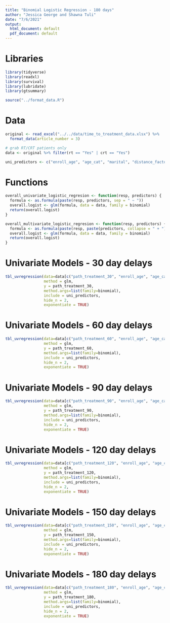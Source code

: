 ```yaml
---
title: "Binomial Logistic Regression - 180 days"
author: "Jessica George and Shawna Tuli"
date: "7/6/2021"
output:
  html_document: default
  pdf_document: default
---
```


# Libraries
```r
library(tidyverse)
library(readxl)
library(survival)
library(lubridate)
library(gtsummary)

source("../format_data.R")
```

# Data
```r
original <- read_excel("../../data/time_to_treatment_data.xlsx") %>% 
  format_data(article_number = 3)

# grab RT/CRT patients only
data <- original %>% filter(rt == "Yes" | crt == "Yes")

uni_predictors <- c("enroll_age", "age_cat", "marital", "distance_factored2", "init_performance_status", "hiv_status", "hiv_cd4_cat", "hiv_cd4_cat2", "cr_result", "cr_result_s100", "hb_result", "wbc_result", "wbc_result_s100", "neut_result", "neut_result_s100", "alb_result", "alb_result_s100", "combined_cancer_stage", "combined_cancer_stage2", "combined_cancer_stage3", "total_chemo_received_cat", "total_chemo_received_4", "chemo", "eqd2", "eqd2_75", "eqd2_79", "eqd2_80", "pathology_group", "pathology_group2", "pathology_group3", "cancer_screening", "treat_response", "hiv_cd4_cat", "hiv_cd4_cat2")
```

# Functions
```r
overall_univariate_logistic_regresion <- function(resp, predictors) {
  formula <- as.formula(paste(resp, predictors, sep = " ~ "))
  overall.logist <- glm(formula, data = data, family = binomial)
  return(overall.logist)
}

overall_multivariate_logistic_regresion <- function(resp, predictors) {
  formula <- as.formula(paste(resp, paste(predictors, collapse = " + "), sep = " ~ "))
  overall.logist <- glm(formula, data = data, family = binomial)
  return(overall.logist)
}
```

# Univariate Models - 30 day delays
```r
tbl_uvregression(data=data[c("path_treatment_30", "enroll_age", "age_cat", "marital", "distance_factored2", "init_performance_status", "hiv_status", "hiv_cd4_cat", "hiv_cd4_cat2", "cr_result", "cr_result_s100", "hb_result", "wbc_result", "wbc_result_s100", "neut_result", "neut_result_s100", "alb_result", "alb_result_s100", "combined_cancer_stage", "combined_cancer_stage2", "combined_cancer_stage3", "total_chemo_received_cat", "total_chemo_received_4", "chemo", "eqd2", "eqd2_75", "eqd2_79", "eqd2_80", "pathology_group", "pathology_group2", "pathology_group3", "cancer_screening", "treat_response", "hiv_cd4_cat", "hiv_cd4_cat2")],
                 method = glm, 
                 y = path_treatment_30,
                 method.args=list(family=binomial),
                 include = uni_predictors,
                 hide_n = 2,
                 exponentiate = TRUE)
```

# Univariate Models - 60 day delays
```r
tbl_uvregression(data=data[c("path_treatment_60", "enroll_age", "age_cat", "marital", "distance_factored2", "init_performance_status", "hiv_status", "hiv_cd4_cat", "hiv_cd4_cat2", "cr_result", "cr_result_s100", "hb_result", "wbc_result", "wbc_result_s100", "neut_result", "neut_result_s100", "alb_result", "alb_result_s100", "combined_cancer_stage", "combined_cancer_stage2", "combined_cancer_stage3", "total_chemo_received_cat", "total_chemo_received_4", "chemo", "eqd2", "eqd2_75", "eqd2_79", "eqd2_80", "pathology_group", "pathology_group2", "pathology_group3", "cancer_screening", "treat_response", "hiv_cd4_cat", "hiv_cd4_cat2")],
                 method = glm, 
                 y = path_treatment_60,
                 method.args=list(family=binomial),
                 include = uni_predictors,
                 hide_n = 2,
                 exponentiate = TRUE)
```

# Univariate Models - 90 day delays
```r
tbl_uvregression(data=data[c("path_treatment_90", "enroll_age", "age_cat", "marital", "distance_factored2", "init_performance_status", "hiv_status", "hiv_cd4_cat", "hiv_cd4_cat2", "cr_result", "cr_result_s100", "hb_result", "wbc_result", "wbc_result_s100", "neut_result", "neut_result_s100", "alb_result", "alb_result_s100", "combined_cancer_stage", "combined_cancer_stage2", "combined_cancer_stage3", "total_chemo_received_cat", "total_chemo_received_4", "chemo", "eqd2", "eqd2_75", "eqd2_79", "eqd2_80", "pathology_group", "pathology_group2", "pathology_group3", "cancer_screening", "treat_response", "hiv_cd4_cat", "hiv_cd4_cat2")],
                 method = glm, 
                 y = path_treatment_90,
                 method.args=list(family=binomial),
                 include = uni_predictors,
                 hide_n = 2,
                 exponentiate = TRUE)
```

# Univariate Models - 120 day delays
```r
tbl_uvregression(data=data[c("path_treatment_120", "enroll_age", "age_cat", "marital", "distance_factored2", "init_performance_status", "hiv_status", "hiv_cd4_cat", "hiv_cd4_cat2", "cr_result", "cr_result_s100", "hb_result", "wbc_result", "wbc_result_s100", "neut_result", "neut_result_s100", "alb_result", "alb_result_s100", "combined_cancer_stage", "combined_cancer_stage2", "combined_cancer_stage3", "total_chemo_received_cat", "total_chemo_received_4", "chemo", "eqd2", "eqd2_75", "eqd2_79", "eqd2_80", "pathology_group", "pathology_group2", "pathology_group3", "cancer_screening", "treat_response", "hiv_cd4_cat", "hiv_cd4_cat2")],
                 method = glm, 
                 y = path_treatment_120,
                 method.args=list(family=binomial),
                 include = uni_predictors,
                 hide_n = 2,
                 exponentiate = TRUE)
```

# Univariate Models - 150 day delays
```r
tbl_uvregression(data=data[c("path_treatment_150", "enroll_age", "age_cat", "marital", "distance_factored2", "init_performance_status", "hiv_status", "hiv_cd4_cat", "hiv_cd4_cat2", "cr_result", "cr_result_s100", "hb_result", "wbc_result", "wbc_result_s100", "neut_result", "neut_result_s100", "alb_result", "alb_result_s100", "combined_cancer_stage", "combined_cancer_stage2", "combined_cancer_stage3", "total_chemo_received_cat", "total_chemo_received_4", "chemo", "eqd2", "eqd2_75", "eqd2_79", "eqd2_80", "pathology_group", "pathology_group2", "pathology_group3", "cancer_screening", "treat_response", "hiv_cd4_cat", "hiv_cd4_cat2")],
                 method = glm, 
                 y = path_treatment_150,
                 method.args=list(family=binomial),
                 include = uni_predictors,
                 hide_n = 2,
                 exponentiate = TRUE)
```

# Univariate Models - 180 day delays
```r
tbl_uvregression(data=data[c("path_treatment_180", "enroll_age", "age_cat", "marital", "distance_factored2", "init_performance_status", "hiv_status", "hiv_cd4_cat", "hiv_cd4_cat2", "cr_result", "cr_result_s100", "hb_result", "wbc_result", "wbc_result_s100", "neut_result", "neut_result_s100", "alb_result", "alb_result_s100", "combined_cancer_stage", "combined_cancer_stage2", "combined_cancer_stage3", "total_chemo_received_cat", "total_chemo_received_4", "chemo", "eqd2", "eqd2_75", "eqd2_79", "eqd2_80", "pathology_group", "pathology_group2", "pathology_group3", "cancer_screening", "treat_response", "hiv_cd4_cat", "hiv_cd4_cat2")],
                 method = glm, 
                 y = path_treatment_180,
                 method.args=list(family=binomial),
                 include = uni_predictors,
                 hide_n = 2,
                 exponentiate = TRUE)
```